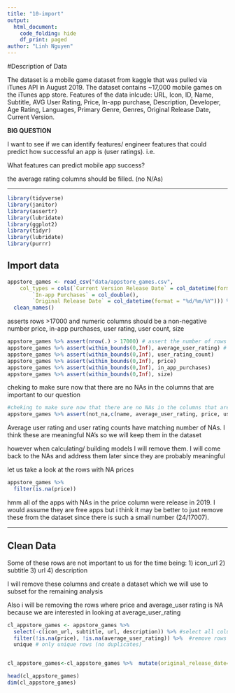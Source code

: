 ```yaml
---
title: "10-import"
output:
  html_document:
    code_folding: hide
    df_print: paged
author: "Linh Nguyen"
---
```


#Description of Data

The dataset is a mobile game dataset from kaggle that was pulled via iTunes API in August 2019. The dataset contains ~17,000 mobile games on the iTunes app store. Features of the data inlcude: URL, Icon, ID, Name, Subtitle, AVG User Rating, Price, In-app purchase, Description, Developer, Age Rating, Languages, Primary Genre, Genres, Original Release Date, Current Version. 

**BIG QUESTION**

I want to see if we can identify features/ engineer features that could predict how successful an app is (user ratings). i.e.

What features can predict mobile app success?

the average rating columns should be filled. (no N/As)

***

```r
library(tidyverse)
library(janitor)
library(assertr)
library(lubridate)
library(ggplot2)
library(tidyr)
library(lubridate)
library(purrr)
```


## Import data
```r
appstore_games <- read_csv("data/appstore_games.csv", 
    col_types = cols(`Current Version Release Date` = col_datetime(format = "%d/%m/%Y"), 
        `In-app Purchases` = col_double(), 
        `Original Release Date` = col_datetime(format = "%d/%m/%Y"))) %>% 
  clean_names()
```

asserts rows >17000 and numeric columns should be a non-negative number
price, in-app purchases, user rating, user count, size
```r

appstore_games %>% assert(nrow(.) > 17000) # assert the number of rows in the dataset
appstore_games %>% assert(within_bounds(0,Inf), average_user_rating) # assert to make sure the numeric columns are not negative 
appstore_games %>% assert(within_bounds(0,Inf), user_rating_count)
appstore_games %>% assert(within_bounds(0,Inf), price)
appstore_games %>% assert(within_bounds(0,Inf), in_app_purchases)
appstore_games %>% assert(within_bounds(0,Inf), size)

```

cheking to make sure now that there are no NAs in the columns that are important to our question
```r
#cheking to make sure now that there are no NAs in the columns that are important to our question
appstore_games %>% assert(not_na,c(name, average_user_rating, price, user_rating_count))
```
Average user rating and user rating counts have matching number of NAs.
I think these are meaningful NA's so we will keep them in the dataset

however when calculating/ building models I will remove them.
I will come back to the NAs and address them later since they are probably meaningful

let us take a look at the rows with NA prices
```r
appstore_games %>% 
  filter(is.na(price))
```

hmm all of the apps with NAs in the price column were release in 2019. I would assume they are free apps but i think it may be better to just remove these from the dataset since there is such a small number (24/17007).


***

## Clean Data

Some of these rows are not important to us for the time being:
1) icon_url 
2) subtitle 
3) url 
4) description

I will remove these columns and create a dataset which we will use to subset for the remaining analysis

Also i will be removing the rows where price and average_user rating is NA because we are interested in looking at average_user_rating

```r
cl_appstore_games <- appstore_games %>% 
  select(-c(icon_url, subtitle, url, description)) %>% #select all columns besides ones listed
  filter(!is.na(price), !is.na(average_user_rating)) %>%  #remove rows w/ NA in price and only selects rows rows that have a value in the average_user rating
  unique # only unique rows (no duplicates)


cl_appstore_games<-cl_appstore_games %>%  mutate(original_release_date= ymd(original_release_date), current_version_release_date=ymd(current_version_release_date)) %>%  select(everything())

```


```r
head(cl_appstore_games)
dim(cl_appstore_games)
```


